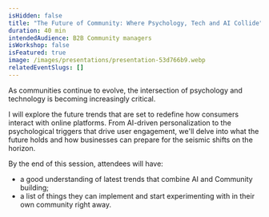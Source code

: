 ```yaml
---
isHidden: false
title: "The Future of Community: Where Psychology, Tech and AI Collide"
duration: 40 min
intendedAudience: B2B Community managers
isWorkshop: false
isFeatured: true
image: /images/presentations/presentation-53d766b9.webp
relatedEventSlugs: []
---
```


As communities continue to evolve, the intersection of psychology and technology is becoming increasingly critical.

I will explore the future trends that are set to redefine how consumers interact with online platforms. From AI-driven personalization to the psychological triggers that drive user engagement, we'll delve into what the future holds and how businesses can prepare for the seismic shifts on the horizon.

By the end of this session, attendees will have:
- a good understanding of latest trends that combine AI and Community building;
- a list of things they can implement and start experimenting with in their own community right away.
